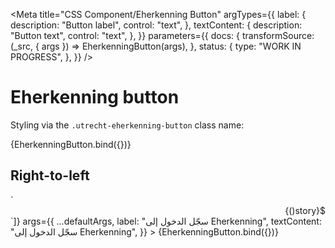 <!--
@license EUPL-1.2
Copyright (c) 2021 Robbert Broersma
-->



<Meta
  title="CSS Component/Eherkenning Button"
  argTypes={{
    label: {
      description: "Button label",
      control: "text",
    },
    textContent: {
      description: "Button text",
      control: "text",
    },
  }}
  parameters={{
    docs: {
      transformSource: (_src, { args }) => EherkenningButton(args),
    },
    status: {
      type: "WORK IN PROGRESS",
    },
  }}
/>

# Eherkenning button

Styling via the `.utrecht-eherkenning-button` class name:

<Canvas>
  <Story
    name="Eherkenning Button"
    args={{
      ...defaultArgs,
      label: "Inloggen Eherkenning",
      textContent: "Inloggen Eherkenning",
    }}
  >
    {EherkenningButton.bind({})}
  </Story>
</Canvas>

<ArgsTable story="Eherkenning Button" />

## Right-to-left

<Canvas>
  <Story
    name="Eherkenning Button in right-to-left text direction"
    decorators={[(story) => `<div dir="rtl" lang="ar">${story()}</div>`]}
    args={{
      ...defaultArgs,
      label: "سجّل الدخول إلى Eherkenning",
      textContent: "سجّل الدخول إلى Eherkenning",
    }}
  >
    {EherkenningButton.bind({})}
  </Story>
</Canvas>
